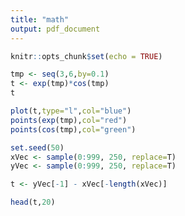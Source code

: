 ```yaml
---
title: "math"
output: pdf_document
---
```


```r
knitr::opts_chunk$set(echo = TRUE)
```

```r
tmp <- seq(3,6,by=0.1)
t <- exp(tmp)*cos(tmp)
t
```

```r
plot(t,type="l",col="blue")
points(exp(tmp),col="red")
points(cos(tmp),col="green")
```
```r
set.seed(50)
xVec <- sample(0:999, 250, replace=T)
yVec <- sample(0:999, 250, replace=T)

t <- yVec[-1] - xVec[-length(xVec)]

head(t,20)



```